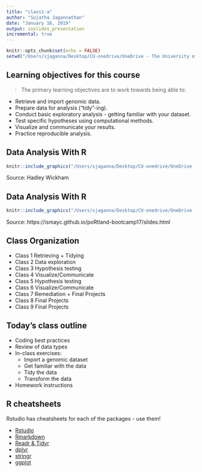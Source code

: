 ```yaml
---
title: "class1-a"
author: "Sujatha Jagannathan"
date: "January 16, 2019"
output: ioslides_presentation
incremental: true
---
```


```r
knitr::opts_chunk$set(echo = FALSE)
setwd("/Users/sjaganna/Desktop/CU-onedrive/OneDrive - The University of Colorado Denver/08-teaching/2018_MOLB7910/1-class1")
```

## Learning objectives for this course {.build}
> The primary learning objectives are to work towards being able to:  

* Retrieve and import genomic data.  
* Prepare data for analysis (“tidy”-ing).  
* Conduct basic exploratory analysis - getting familiar with your dataset.  
* Test specific hypotheses using computational methods.  
* Visualize and communicate your results.  
* Practice reproducible analysis.  

## Data Analysis With R 

```r
knitr::include_graphics("/Users/sjaganna/Desktop/CU-onedrive/OneDrive - The University of Colorado Denver/08-teaching/2018_MOLB7910/1-class1/images/tidy1.png", dpi = 120)
```

Source: Hadley Wickham

## Data Analysis With R
```r
knitr::include_graphics("/Users/sjaganna/Desktop/CU-onedrive/OneDrive - The University of Colorado Denver/08-teaching/2018_MOLB7910/1-class1/images/tidyverse-packages.png", dpi = 240)
```
Source: https://ismayc.github.io/poRtland-bootcamp17/slides.html

## Class Organization

- Class 1	Retrieving + Tidying
- Class 2	Data exploration
- Class 3	Hypothesis testing
- Class 4	Visualize/Communicate
- Class 5	Hypothesis testing
- Class 6	Visualize/Communicate
- Class 7	Remediation + Final Projects
- Class 8	Final Projects
- Class 9	Final Projects

## Today's class outline

- Coding best practices
- Review of data types
- In-class exercises: 
    + Import a genomic dataset
    + Get familiar with the data
    + Tidy the data
    + Transform the data
- Homework instructions

## R cheatsheets

Rstudio has cheatsheets for each of the packages - use them!   

* [Rstudio](https://github.com/rstudio/cheatsheets/raw/master/rstudio-ide.pdf)
* [Rmarkdown](https://github.com/rstudio/cheatsheets/raw/master/rmarkdown-2.0.pdf)
* [Readr & Tidyr](https://github.com/rstudio/cheatsheets/raw/master/data-import.pdf)
* [dplyr](https://github.com/rstudio/cheatsheets/raw/master/data-transformation.pdf)
* [stringr](https://github.com/rstudio/cheatsheets/raw/master/strings.pdf)
* [ggplot](https://github.com/rstudio/cheatsheets/raw/master/data-visualization-2.1.pdf)
